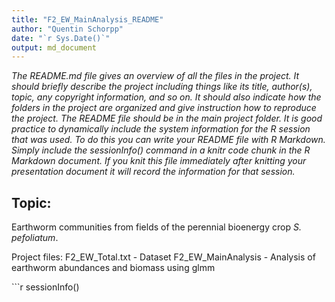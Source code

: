 ```yaml
---
title: "F2_EW_MainAnalysis_README"
author: "Quentin Schorpp"
date: "`r Sys.Date()`"
output: md_document
---
```


*The README.md file gives an overview of all the files in the project. It should briefly describe the project including things like its title, author(s), topic, any copyright information, and so on. It should also indicate how the folders in the project are organized and give instruction how to reproduce the project. The README file should be in the main project folder. It is good practice to dynamically include the system information for the R session that was used. To do this you can write your README file with R Markdown. Simply include the sessionInfo() command in a knitr code chunk in the R Markdown document. If you knit this file immediately after knitting your presentation document it will record the information for that session.*

## Topic: 
Earthworm communities from fields of the perennial bioenergy crop *S. pefoliatum*.

Project files:
F2_EW_Total.txt - Dataset
F2_EW_MainAnalysis - Analysis of earthworm abundances and biomass using glmm

```r
sessionInfo()